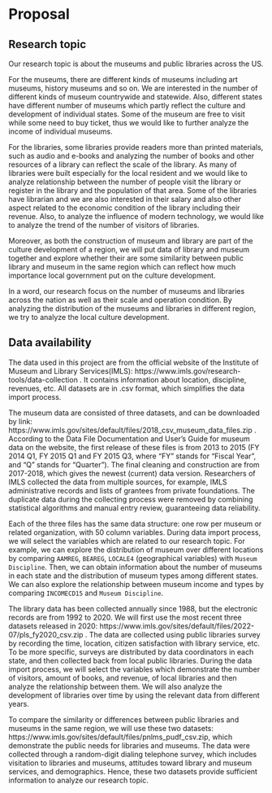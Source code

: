# Proposal

## Research topic

Our research topic is about the museums and public libraries across the US. 

For the museums, there are different kinds of museums including art museums, history museums and so on. We are interested in the number of different kinds of museum countrywide and statewide. Also, different states have different number of museums which partly reflect the culture and development of individual states. Some of the museum are free to visit while some need to buy ticket, thus we would like to further analyze the income of individual museums.

For the libraries, some libraries provide readers more than printed materials, such as audio and e-books and analyzing the number of books and other resources of a library can reflect the scale of the library. As many of libraries were built especially for the local resident and we would like to analyze relationship between the number of people visit the library or register in the library and the population of that area. Some of the libraries have librarian and we are also interested in their salary and also other aspect related to the economic condition of the library including their revenue. Also, to analyze the influence of modern technology, we would like to analyze the trend of the number of visitors of libraries.

Moreover, as both the construction of museum and library are part of the culture development of a region, we will put data of library and museum together and explore whether their are some similarity between public library and museum in the same region which can reflect how much importance local government put on the culture development.

In a word, our research focus on the number of museums and libraries across the nation as well as their scale and operation condition. By analyzing the distribution of the museums and libraries in different region, we try to analyze the local culture development.

## Data availability

The data used in this project are from the official website of the Institute of Museum and Library Services(IMLS):
https://www.imls.gov/research-tools/data-collection . It contains information about location, discipline, revenues, etc. All datasets are in .csv format, which simplifies the data import process. 

The museum data are consisted of three datasets, and can be downloaded by link: https://www.imls.gov/sites/default/files/2018_csv_museum_data_files.zip .
According to the Data File Documentation and User’s Guide for museum data on the website, the first release of these files is from 2013 to 2015 (FY 2014 Q1, FY 2015 Q1 and FY 2015 Q3, where "FY" stands for "Fiscal Year", and "Q" stands for "Quarter"). The final cleaning and construction are from 2017-2018, which gives the newest (current) data version. Researchers of IMLS collected the data from multiple sources, for example, IMLS administrative records and lists of grantees from private foundations. The duplicate data during the collecting process were removed by combining statistical algorithms and manual entry review, guaranteeing data reliability.

Each of the three files has the same data structure: one row per museum or related organization, with 50 column variables. During data import process, we will select the variables which are related to our research topic. For example, we can explore the distribution of museum over different locations by comparing `AAMREG`, `BEAREG`, `LOCALE4` (geographical variables) with `Museum Discipline`. Then, we can obtain information about the number of museums in each state and the distribution of museum types among different states. We can also explore the relationship between museum income and types by comparing `INCOMECD15` and `Museum Discipline`.

The library data has been collected annually since 1988, but the electronic records are from 1992 to 2020. We will first use the most recent three datasets released in 2020: https://www.imls.gov/sites/default/files/2022-07/pls_fy2020_csv.zip . The data are collected using public libraries survey by recording the time, location, citizen satisfaction with library service, etc. To be more specific, surveys are distributed by data coordinators in each state, and then collected back from local public libraries. During the data import process, we will select the variables which demonstrate the number of visitors, amount of books, and revenue, of local libraries and then analyze the relationship between them. We will also analyze the development of libraries over time by using the relevant data from different years.

To compare the similarity or differences between public libraries and museums in the same region, we will use these two datasets: https://www.imls.gov/sites/default/files/pnlms_pudf_csv.zip, which demonstrate the public needs for libraries and museums. The data were collected through a random-digit dialing telephone survey, which includes visitation to libraries and museums, attitudes toward library and museum services, and demographics. Hence, these two datasets provide sufficient information to analyze our research topic.
